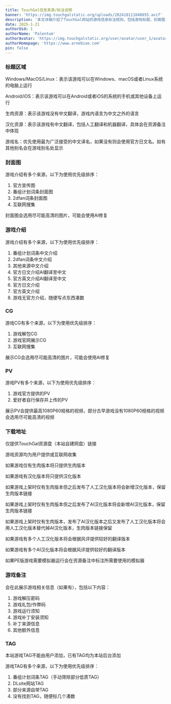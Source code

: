 ```yaml
---
title: TouchGal信息来源/标注说明
banner: 'https://img.touchgalstatic.org/uploads/202410111048855.avif'
description: '本文详细介绍了TouchGal网站的游戏信息标注规则，包括游戏标题、封面图、介绍、CG、PV、下载地址和TAG的来源与优先级。标签标注游戏平台（PC/PE）、语言（生肉/汉化/中文）及名称；封面图和介绍优先使用官方或权威来源；CG和PV选用高清资源；下载地址仅提供自建网盘链接，优先提供汉化版本；TAG来源于番组计划、DLsite等。文章还说明了游戏备注和TAG的添加规则，确保信息准确性和用户体验。'
date: 2025-1-21
authorUid: 1
authorName: 'Palentum'
authorAvatar: 'https://img.touchgalstatic.org/user/avatar/user_1/avatar-mini.avif'
authorHomepage: 'https://www.arnebiae.com'
pin: false
---
```


### 标题区域

Windows/MacOS/Linux：表示该游戏可以在Windows、macOS或者Linux系统的电脑上运行

Android/iOS：表示该游戏可以在Android或者iOS的系统的手机或其他设备上运行

生肉资源：表示该游戏没有中文翻译，游戏内语言为中文之外的语言

汉化资源：表示该游戏有中文翻译，包括人工翻译和机器翻译，具体会在资源备注中体现

游戏名：优先使用最为广泛接受的中文译名，如果没有则会使用官方日文名。如有其他别名会在游戏别名处显示

### 封面图

游戏介绍有多个来源，以下为使用优先级排序：

1.  官方宣传图
2.  番组计划词条封面图
3.  2dfan词条封面图
4.  互联网搜集

封面图会选用尽可能高清的图片，可能会使用AI修复

###  游戏介绍

游戏介绍有多个来源，以下为使用优先级排序：

1.  番组计划词条中文介绍
2.  2dfan词条中文介绍
3.  其他来源中文介绍
4.  官方日文介绍AI翻译至中文
5.  官方英文介绍AI翻译至中文
6.  官方日文介绍
7.  官方英文介绍
8.  游戏无官方介绍，随便写点东西凑数

### CG

游戏CG有多个来源，以下为使用优先级排序：

1.  游戏解包CG
2.  游戏官网展示CG
3.  互联网搜集

展示CG会选用尽可能高清的图片，可能会使用AI修复

### PV

游戏PV有多个来源，以下为使用优先级排序：

1.  游戏官方提供的PV
2.  爱好者自行保存并上传的PV

展示PV会提供最高1080P60规格的视频，部分古早游戏没有1080P60规格的视频会选用尽可能高清的视频

### 下载地址

仅提供TouchGal资源盘（本站自建网盘）链接

游戏资源均为用户提供或互联网收集

如果游戏仅有生肉版本将只提供生肉版本

如果游戏有汉化版本将只提供汉化版本

如果游戏上架时仅有生肉版本但之后发布了人工汉化版本将会新增汉化版本，保留生肉版本链接

如果游戏上架时仅有生肉版本但之后发布了AI汉化版本将会新增AI汉化版本，保留生肉版本链接

如果游戏上架时仅有生肉版本，发布了AI汉化版本之后又发布了人工汉化版本将会用人工汉化版本替代掉AI汉化版本，生肉版本链接保留

如果游戏有多个人工汉化版本将会根据风评提供较好的翻译版本

如果游戏有多个AI汉化版本将会根据风评提供较好的翻译版本

如果PE版游戏需要模拟器运行会在资源备注中标注所需要使用的模拟器

### 游戏备注

会在此展示游戏相关信息（如果有），包括以下内容：

1.  游戏解压密码
2.  游戏礼包/作弊码
3.  游戏运行须知
4.  游戏补丁安装须知
5.  补丁来源信息
6.  其他额外信息

### TAG

本站游戏TAG不能由用户添加，已有TAG均为本站后台添加

游戏TAG有多个来源，以下为使用优先级排序：

1.  番组计划词条TAG（手动筛除部分低质TAG）
2.  DLsite网站TAG
3.  部分来源自带TAG
4.  没有找到TAG，随便标几个凑数